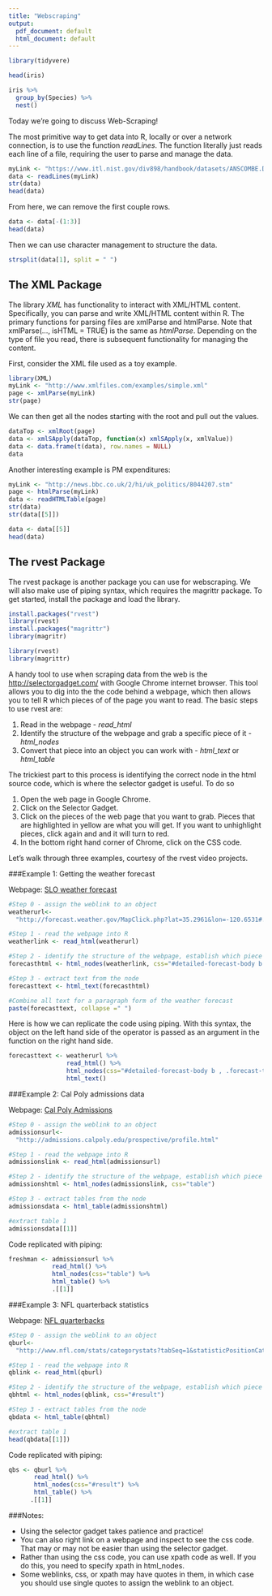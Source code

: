 ```yaml
---
title: "Webscraping"
output:
  pdf_document: default
  html_document: default
---
```


```r
library(tidyvere)

head(iris)

iris %>%
  group_by(Species) %>%
  nest()
```


Today we're going to discuss Web-Scraping!

The most primitive way to get data into R, locally or over a network connection, is to use the function *readLines*. The function literally just reads each line of a file, requiring the user to parse and manage the data.

```r
myLink <- "https://www.itl.nist.gov/div898/handbook/datasets/ANSCOMBE.DAT"
data <- readLines(myLink)
str(data)
head(data)
```

From here, we can remove the first couple rows.

```r
data <- data[-(1:3)]
head(data)
```

Then we can use character management to structure the data.

```r
strsplit(data[1], split = " ")
```


## The XML Package

The library *XML* has functionality to interact with XML/HTML content. Specifically, you can parse and write XML/HTML content within R. The primary functions for parsing files are xmlParse and htmlParse. Note that xmlParse(..., isHTML = TRUE) is the same as *htmlParse*. Depending on the type of file you read, there is subsequent functionality for managing the content.

First, consider the XML file used as a toy example.

\url{http://www.w3schools/xml/plant_catalog.xml}

```r
library(XML)
myLink <- "http://www.xmlfiles.com/examples/simple.xml"
page <- xmlParse(myLink)
str(page)
```

We can then get all the nodes starting with the root and pull out the values.

```r
dataTop <- xmlRoot(page)
data <- xmlSApply(dataTop, function(x) xmlSApply(x, xmlValue))
data <- data.frame(t(data), row.names = NULL)
data
```

Another interesting example is PM expenditures:

\url{http://news.bbc.co.uk/2/hi/uk_politics/8044207.stm}

```r
myLink <- "http://news.bbc.co.uk/2/hi/uk_politics/8044207.stm"
page <- htmlParse(myLink)
data <- readHTMLTable(page)
str(data)
str(data[[5]])

data <- data[[5]]
head(data)
```

## The rvest Package

The rvest package is another package you can use for webscraping.  We will also make use of piping syntax, which requires the magrittr package.  To get started, install the package and load the library.

```r
install.packages("rvest")
library(rvest)
install.packages("magrittr")
library(magritr)
```

```r
library(rvest)
library(magrittr)
```

A handy tool to use when scraping data from the web is the [http://selectorgadget.com/](selector gadget) with Google Chrome internet browser. This tool allows you to dig into the the code behind a webpage, which then allows you to tell R which pieces of of the page you want to read.  The basic steps to use rvest are:

1.  Read in the webpage - *read_html*
2.  Identify the structure of the webpage and grab a specific piece of it - *html_nodes*
3.  Convert that piece into an object you can work with - *html_text* or *html_table*

The trickiest part to this process is identifying the correct node in the html source code, which is where the selector gadget is useful.  To do so

1.  Open the web page in Google Chrome.
2.  Click on the Selector Gadget.
3.  Click on the pieces of the web page that you want to grab.  Pieces that are highlighted in yellow are what you will get.  If you want to unhighlight pieces, click again and and it will turn to red.
4.  In the bottom right hand corner of Chrome, click on the CSS code.

Let's walk through three examples, courtesy of the rvest video projects.

###Example 1: Getting the weather forecast

Webpage: [SLO weather forecast](http://forecast.weather.gov/MapClick.php?lat=35.2961&lon=-120.6531#.Vw3BKTArKUk)

```r
#Step 0 - assign the weblink to an object
weatherurl<-
  "http://forecast.weather.gov/MapClick.php?lat=35.2961&lon=-120.6531#.Vw3BKTArKUk"

#Step 1 - read the webpage into R
weatherlink <- read_html(weatherurl)

#Step 2 - identify the structure of the webpage, establish which piece you want to grab by the css code
forecasthtml <- html_nodes(weatherlink, css="#detailed-forecast-body b , .forecast-text")

#Step 3 - extract text from the node
forecasttext <- html_text(forecasthtml)

#Combine all text for a paragraph form of the weather forecast
paste(forecasttext, collapse =" ")
```

Here is how we can replicate the code using piping.  With this syntax, the object on the left hand side of the operator is passed as an argument in the function on the right hand side.  
```r
forecasttext <- weatherurl %>% 
                read_html() %>% 
                html_nodes(css="#detailed-forecast-body b , .forecast-text") %>% 
                html_text()
```


###Example 2: Cal Poly admissions data

Webpage: [Cal Poly Admissions](http://admissions.calpoly.edu/prospective/profile.html)

```r
#Step 0 - assign the weblink to an object
admissionsurl<-
  "http://admissions.calpoly.edu/prospective/profile.html"

#Step 1 - read the webpage into R
admissionslink <- read_html(admissionsurl)

#Step 2 - identify the structure of the webpage, establish which piece you want to grab by the css code
admissionshtml <- html_nodes(admissionslink, css="table")

#Step 3 - extract tables from the node
admissionsdata <- html_table(admissionshtml)

#extract table 1
admissionsdata[[1]]
```

Code replicated with piping:
```r
freshman <- admissionsurl %>% 
            read_html() %>% 
            html_nodes(css="table") %>% 
            html_table() %>%
            .[[1]]
```

###Example 3: NFL quarterback statistics

Webpage: [NFL quarterbacks](http://www.nfl.com/stats/categorystats?tabSeq=1&statisticPositionCategory=QUARTERBACK&season=2015&seasonType=REG)

```r
#Step 0 - assign the weblink to an object
qburl<-
  "http://www.nfl.com/stats/categorystats?tabSeq=1&statisticPositionCategory=QUARTERBACK&season=2015&seasonType=REG"

#Step 1 - read the webpage into R
qblink <- read_html(qburl)

#Step 2 - identify the structure of the webpage, establish which piece you want to grab by the css code
qbhtml <- html_nodes(qblink, css="#result")

#Step 3 - extract tables from the node
qbdata <- html_table(qbhtml)

#extract table 1
head(qbdata[[1]])
```

Code replicated with piping:
```r
qbs <- qburl %>% 
       read_html() %>% 
       html_nodes(css="#result") %>% 
       html_table() %>%
      .[[1]]
```

###Notes:

* Using the selector gadget takes patience and practice!
* You can also right link on a webpage and inspect to see the css code.  That may or may not be easier than using the selector gadget.
* Rather than using the css code, you can use xpath code as well.  If you do this, you need to specify xpath in html_nodes.
* Some weblinks, css, or xpath may have quotes in them, in which case you should use single quotes to assign the weblink to an object.